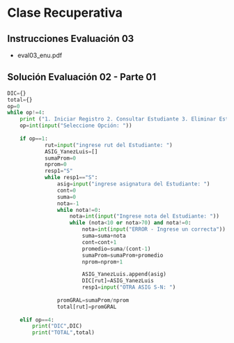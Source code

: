 
# Clase Recuperativa

## Instrucciones Evaluación 03
- <ExternalLink href="/inacap/ti3v11/docs/eval03_enu.pdf">eval03_enu.pdf</ExternalLink>

## Solución Evaluación 02 - Parte 01

```python
DIC={}
total={}
op=0
while op!=4:
    print ("1. Iniciar Registro 2. Consultar Estudiante 3. Eliminar Estudiante 4. Salir")
    op=int(input("Seleccione Opción: "))
    
    if op==1:    
			rut=input("ingrese rut del Estudiante: ")
			ASIG_YanezLuis=[]
			sumaProm=0
			nprom=0
			resp1="S"
			while resp1=="S":
				asig=input("ingrese asignatura del Estudiante: ")
				cont=0
				suma=0
				nota=-1
				while nota!=0:
					nota=int(input("Ingrese nota del Estudiante: "))
					while (nota<10 or nota>70) and nota!=0:
						nota=int(input("ERROR - Ingrese un correcta"))
						suma=suma+nota
						cont=cont+1
						promedio=suma/(cont-1)
						sumaProm=sumaProm+promedio
						nprom=nprom+1

						ASIG_YanezLuis.append(asig)
						DIC[rut]=ASIG_YanezLuis
						resp1=input("OTRA ASIG S-N: ")
				
				promGRAL=sumaProm/nprom
				total[rut]=promGRAL
             
    elif op==4:
        print("DIC",DIC)
        print("TOTAL",total)
```